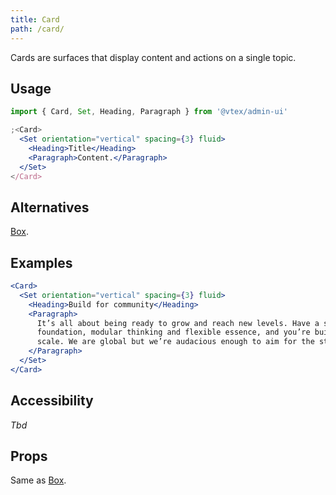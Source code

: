 ```yaml
---
title: Card
path: /card/
---
```


Cards are surfaces that display content and actions on a single topic.

## Usage

```jsx isStatic
import { Card, Set, Heading, Paragraph } from '@vtex/admin-ui'

;<Card>
  <Set orientation="vertical" spacing={3} fluid>
    <Heading>Title</Heading>
    <Paragraph>Content.</Paragraph>
  </Set>
</Card>
```

## Alternatives

[Box](box/).

## Examples

```jsx live
<Card>
  <Set orientation="vertical" spacing={3} fluid>
    <Heading>Build for community</Heading>
    <Paragraph>
      It’s all about being ready to grow and reach new levels. Have a solid
      foundation, modular thinking and flexible essence, and you’re building for
      scale. We are global but we’re audacious enough to aim for the stars.
    </Paragraph>
  </Set>
</Card>
```

## Accessibility

_Tbd_

## Props

Same as [Box](box/).
